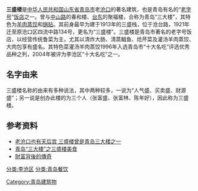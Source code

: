 '''三盛楼'''是[[中华人民共和国|中华人民共和国]][[山东省|山东省]][[青岛市|青岛市]]老[[沧口区|沧口]]的著名建筑，也是青岛有名的“[[老字号|老字号]]”[[饭店|饭店]]之一。曾与[[中山路_(青岛)|中山路]]的春和楼、[[台东区_(中国)|台东]]的聚福楼，合称为青岛“三大楼”，其特色为[[羊肉|羊肉]][[蒸饺|蒸饺]]和[[锅贴|锅贴]]。其前身最早为建于1913年的三盛栈，位于沧台路，1921年迁至原沧口区四流中路134号，更名为“三盛楼”。三盛楼是青岛市著名的老字号饭店，以经营传统鲁菜为主，尤其以清炸大肠、清蒸鲳鱼、炝芹菜及灌汤羊肉蒸饺、大肉包享有盛名。其特色菜灌汤羊肉蒸饺1996年入选青岛市“十大名吃”评选优秀品种之列，2004年被评为李沧区“十大名吃”之一。{{参|{{Cite|url=http://qdsq-lc.qingdao.gov.cn/n18696602/n18707213/n32205580/n32205612/151226135001792130.html|title=李沧区史志/第四章 住宿、餐饮及服务业/三盛楼有限责任公司节|accessdate=2017-02-09|archive-date=2019-02-18|archive-url=https://web.archive.org/web/20190218231246/http://qdsq-lc.qingdao.gov.cn/n18696602/n18707213/n32205580/n32205612/151226135001792130.html|dead-url=no}}}}

==名字由来==
三盛楼名称的由来有多种说法，其中两种较多，一说为“人气盛、买卖盛、财源盛”；另一说是创办此楼的为三个人（张富盛、张富林、陈年好），因此称为三盛楼。

==参考资料==
{{ReflistH}}
{{RefFoot}}
{{ReflistF}}
*[http://news.bandao.cn/news_html/201412/20141202/news_20141202_2478919.shtml 老沧口也有天后宫 三盛楼曾是青岛三大楼之一]{{Wayback|url=http://news.bandao.cn/news_html/201412/20141202/news_20141202_2478919.shtml |date=20170211080647 }}
*[https://web.archive.org/web/20170211082258/http://news.beibaotu.com/articles/322045 青岛“三大楼”之三盛楼美食]
*[https://books.google.com.hk/books?id=hTCIDAAAQBAJ&pg=PT62&lpg=PT62&dq=%22%E4%B8%89%E7%9B%9B%E6%A5%BC%22+%E9%9D%92%E5%B2%9B&source=bl&ots=cU10oTlhbG&sig=MCFUt7xwSfJsbkGNLuzmo5qHwLs&hl=zh-TW&sa=X&ved=0ahUKEwjVhsn7v__RAhWBE5QKHd4cBN04FBDoAQggMAE#v=onepage&q=%22%E4%B8%89%E7%9B%9B%E6%A5%BC%22%20%E9%9D%92%E5%B2%9B&f=false 財富背後的傳奇]

[[分类:李沧区|分类:李沧区]]
[[Category:青岛建筑物|Category:青岛建筑物]]
[[分类:青岛餐饮|分类:青岛餐饮]]